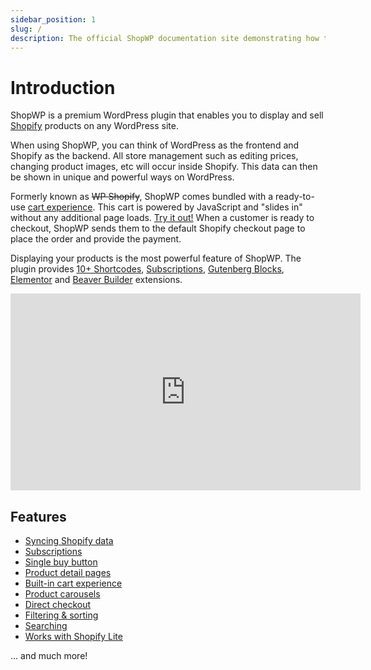 ```yaml
---
sidebar_position: 1
slug: /
description: The official ShopWP documentation site demonstrating how to use the plugin, and tutorial guides for solving common plugin issues.
---
```


# Introduction

ShopWP is a premium WordPress plugin that enables you to display and sell [Shopify](https://shopify.pxf.io/5bPL0L) products on any WordPress site.

When using ShopWP, you can think of WordPress as the frontend and Shopify as the backend. All store management such as editing prices, changing product images, etc will occur inside Shopify. This data can then be shown in unique and powerful ways on WordPress.

Formerly known as ~~WP Shopify~~, ShopWP comes bundled with a ready-to-use <a href="#!" className="shopwp-cart-trigger">cart experience</a>. This cart is powered by JavaScript and "slides in" without any additional page loads. <a href="#!" className="shopwp-cart-trigger">Try it out!</a> When a customer is ready to checkout, ShopWP sends them to the default Shopify checkout page to place the order and provide the payment.

Displaying your products is the most powerful feature of ShopWP. The plugin provides [10+ Shortcodes](/shortcodes/wps_products), [Subscriptions](/shortcodes/wps_products#subscriptions), [Gutenberg Blocks](/guides/gutenberg-blocks), [Elementor](https://wpshop.io/extensions/elementor/) and [Beaver Builder](https://wpshop.io/extensions/beaver-builder/) extensions.

<iframe
	width='560'
	height='315'
	src='https://www.youtube.com/embed/YypIUgOvoqA'
	title='YouTube video player'
	frameborder='0'
	allow='accelerometer; autoplay; clipboard-write; encrypted-media; gyroscope; picture-in-picture; web-share'
	allowfullscreen></iframe>

## Features

- [Syncing Shopify data](/getting-started/syncing)
- [Subscriptions](/guides/subscriptions)
- [Single buy button](/shortcodes/wps_products_buy_button)
- [Product detail pages](/getting-started/displaying)
- [Built-in cart experience](https://wpshop.io/features/#cart-experience)
- [Product carousels](https://wpshop.io/features/#carousel)
- [Direct checkout](https://wpshop.io/features/#direct-checkout)
- [Filtering & sorting](/shortcodes/wps_storefront)
- [Searching](/shortcodes/wps_search)
- [Works with Shopify Lite](https://shopify.pxf.io/vnqbrj)

... and much more!
